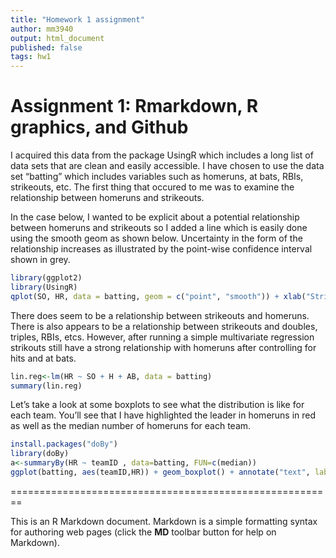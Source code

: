 ```yaml
---
title: "Homework 1 assignment"
author: mm3940
output: html_document
published: false
tags: hw1
---
```

Assignment 1: Rmarkdown, R graphics, and Github
========================================================
I acquired this data from the package UsingR which includes a long list of data sets that are clean and easily accessible.  I have chosen to use the data set "batting" which includes variables such as homeruns, at bats, RBIs, strikeouts, etc.  The first thing that occured to me was to examine the relationship between homeruns and strikeouts.  

In the case below, I wanted to be explicit about a potential relationship between homeruns and strikeouts so I added a line which is easily done using the smooth geom as shown below. Uncertainty in the form of the relationship increases as illustrated by the point-wise confidence interval shown in grey.
```r
library(ggplot2)
library(UsingR)
qplot(SO, HR, data = batting, geom = c("point", "smooth")) + xlab("Strikeouts") + ylab("Homeruns") + ggtitle("Scatter of Homeruns by Strikouts")
```

There does seem to be a relationship between strikeouts and homeruns.  There is also appears to be a relationship between strikeouts and doubles, triples, RBIs, etcs.  However, after running a simple multivariate regression strikouts still have a strong relationship with homeruns after controlling for hits and at bats.

```r
lin.reg<-lm(HR ~ SO + H + AB, data = batting)
summary(lin.reg)
```

Let's take a look at some boxplots to see what the distribution is like for each team.  You'll see that I have highlighted the leader in homeruns in red as well as the median number of homeruns for each team.  

```r
install.packages("doBy")
library(doBy)
a<-summaryBy(HR ~ teamID , data=batting, FUN=c(median)) 
ggplot(batting, aes(teamID,HR)) + geom_boxplot() + annotate("text", label = "Alex Rodriquez", x = "TBA", y = 59, size = 5, colour= "red") + xlab("Teams") + ylab("Homeruns") + ggtitle("Distribution of Homeruns") + layer(data = a, mapping =                                                                                                                                        aes(x = teamID, y= a$HR.median+1, label=a$HR.median),                                                                                                                                geom = "text", color="red", size=3.5)
```

========================================================

This is an R Markdown document. Markdown is a simple formatting syntax for authoring web pages (click the **MD** toolbar button for help on Markdown).